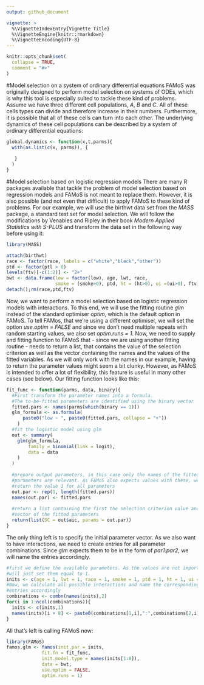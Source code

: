 ```yaml
---
output: github_document

vignette: >
  %\VignetteIndexEntry{Vignette Title}
  %\VignetteEngine{knitr::rmarkdown}
  %\VignetteEncoding{UTF-8}
---
```


```r
knitr::opts_chunk$set(
  collapse = TRUE,
  comment = "#>"
)
```
#Model selection on a system of ordinary differential equations
FAMoS was originally designed to perform model selection on systems of ODEs, which is why this tool is especially suited to tackle these kind of problems.
Assume we have three different cell populations, _A_, _B_ and _C_. All of these cells types can divide and therefore increase in their numbers. Furthermore, it is possible that all of these cells can turn into each other. The underlying dynamics of these cell populations can be described by a system of ordinary differential equations:

```r
global.dynamics <- function(x,t,parms){
  with(as.list(c(x, parms)), {
    
   }
  ) 
}

```

#Model selection based on logistic regression models
There are many R packages available that tackle the problem of model selection based on regression models and FAMoS is not meant to replace them. However, it is also possible (and not even that difficult) to apply FAMoS to these kind of problems.
For our example, we will use the birthwt data set from the _MASS_ package, a standard test set for model selection. We will follow the modifications by Venables and Ripley in their book _Modern Applied Statistics with S-PLUS_ and transform the data set in the following way before using it:

```r
library(MASS)

attach(birthwt)
race <- factor(race, labels = c("white","black","other"))
ptd <- factor(ptl > 0)
levels(ftv)[-c(1:2)] <- "2+"
bwt <- data.frame(low = factor(low), age, lwt, race,
                  smoke = (smoke>0), ptd, ht = (ht>0), ui =(ui>0), ftv)
detach();rm(race,ptd,ftv)

```

Now, we want to perform a model selection based on logistic regression models with interactions. To this end, we will use the fitting routine _glm_ instead of the standard optimiser _optim_, which is the default option in FAMoS. To tell FAMos, that we're using a different optimiser, we will set the option _use.optim = FALSE_ and since we don't need multiple repeats with random starting values, we also set _optim.runs = 1_.
Now, we need to supply and fitting function to FAMoS that - since we are using another fitting routine - needs to return a list, that contains the value of the selection criterion as well as the vector containing the names and the values of the fitted variables. As we will only work with the names in our example, having to return the parameter values might seem a bit clunky. However, as FAMoS is intended to offer a lot of flexibility, this feature is useful in many other cases (see below). 
Our fitting function looks like this:
```r
fit_func <- function(parms, data, binary){
  #First transform the parameter names into a formula. 
  #The to-be-fitted parameters are identified using the binary vector
  fitted.pars <- names(parms[which(binary == 1)])
  glm_formula <- as.formula(
      paste0("low ~ ", paste0(fitted.pars, collapse = "+"))
    )
  #fit the logistic model using glm
  out <- summary(
    glm(glm_formula, 
        family = binomial(link = logit),
        data = data
    )
  )
  
  #prepare output parameters, in this case only the names of the fitted 
  #parameters are relevant. As FAMoS also expects values with these, we will just 
  #return the value 1 for all parameters
  out.par <- rep(1, length(fitted.pars))
  names(out.par) <- fitted.pars
  
  #return a list containing the first the selection criterion value and second the 
  #vector of the fitted parameters
  return(list(SC = out$aic, params = out.par))
}
```

The only thing left is to specify the initial parameter vector. As we also want to have interactions, we need to create entries for all parameter combinations. Since _glm_ expects them to be in the form of _par1:par2_, we will name the entries accordingly.

```r
#first we define the available parameters. As the values are not important, we
#will just set them equal to 1.
inits <- c(age = 1, lwt = 1, race = 1, smoke = 1, ptd = 1, ht = 1, ui = 1, ftv = 1)
#Now, we calculate all possible interactions and name the corresponding vector
#entries accordingly
combinations <- combn(names(inits),2)
for(i in 1:ncol(combinations)){
  inits <- c(inits,1)
  names(inits)[i + 8] <- paste0(combinations[1,i],":",combinations[2,i])
}
```

All that's left is calling FAMoS now:

```r
library(FAMoS)
famos.glm <- famos(init.par = inits,
             fit.fn = fit_func,
             init.model.type = names(inits[1:8]),
             data = bwt,
             use.optim = FALSE,
             optim.runs = 1)
```